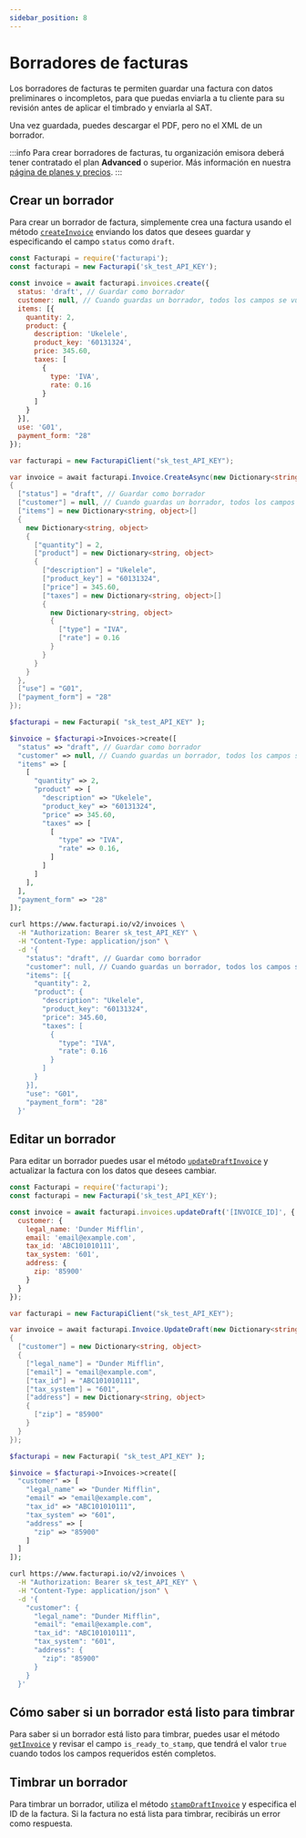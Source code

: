 ```yaml
---
sidebar_position: 8
---
```



# Borradores de facturas

Los borradores de facturas te permiten guardar una factura con datos
preliminares o incompletos, para que puedas enviarla a tu cliente para su
revisión antes de aplicar el timbrado y enviarla al SAT.

Una vez guardada, puedes descargar el PDF, pero no el XML de un borrador.

:::info
Para crear borradores de facturas, tu organización emisora deberá
tener contratado el plan **Advanced** o superior. Más información en
nuestra [página de planes y precios](https://www.facturapi.io/pricing).
:::

## Crear un borrador

Para crear un borrador de factura, simplemente crea una factura usando el
método [`createInvoice`](/api/#tag/invoice/operation/createInvoice) enviando
los datos que desees guardar y especificando el campo `status` como `draft`.

<Tabs groupId="codeExamples">
<TabItem value="js" label="Node.js" default>

```javascript
const Facturapi = require('facturapi');
const facturapi = new Facturapi('sk_test_API_KEY');

const invoice = await facturapi.invoices.create({
  status: 'draft', // Guardar como borrador
  customer: null, // Cuando guardas un borrador, todos los campos se vuelven opcionales
  items: [{
    quantity: 2,
    product: {
      description: 'Ukelele',
      product_key: '60131324',
      price: 345.60,
      taxes: [
        {
          type: 'IVA',
          rate: 0.16
        }
      ]
    }
  }],
  use: 'G01',
  payment_form: "28"
});
```

</TabItem>
<TabItem value="cs" label="C#">

```csharp
var facturapi = new FacturapiClient("sk_test_API_KEY");

var invoice = await facturapi.Invoice.CreateAsync(new Dictionary<string, object>
{
  ["status"] = "draft", // Guardar como borrador
  ["customer"] = null, // Cuando guardas un borrador, todos los campos se vuelven opcionales
  ["items"] = new Dictionary<string, object>[]
  {
    new Dictionary<string, object>
    {
      ["quantity"] = 2,
      ["product"] = new Dictionary<string, object>
      {
        ["description"] = "Ukelele",
        ["product_key"] = "60131324",
        ["price"] = 345.60,
        ["taxes"] = new Dictionary<string, object>[]
        {
          new Dictionary<string, object>
          {
            ["type"] = "IVA",
            ["rate"] = 0.16
          }
        }
      }
    }
  },
  ["use"] = "G01",
  ["payment_form"] = "28"
});
```

</TabItem>
<TabItem value="php" label="PHP">

```php
$facturapi = new Facturapi( "sk_test_API_KEY" );

$invoice = $facturapi->Invoices->create([
  "status" => "draft", // Guardar como borrador
  "customer" => null, // Cuando guardas un borrador, todos los campos se vuelven opcionales
  "items" => [
    [
      "quantity" => 2,
      "product" => [
        "description" => "Ukelele",
        "product_key" => "60131324",
        "price" => 345.60,
        "taxes" => [
          [
            "type" => "IVA",
            "rate" => 0.16,
          ]
        ]
      ]
    ],
  ],
  "payment_form" => "28"
]);
```

</TabItem>
<TabItem value="curl" label="cURL">

```bash
curl https://www.facturapi.io/v2/invoices \
  -H "Authorization: Bearer sk_test_API_KEY" \
  -H "Content-Type: application/json" \
  -d '{
    "status": "draft", // Guardar como borrador
    "customer": null, // Cuando guardas un borrador, todos los campos se vuelven opcionales
    "items": [{
      "quantity": 2,
      "product": {
        "description": "Ukelele",
        "product_key": "60131324",
        "price": 345.60,
        "taxes": [
          {
            "type": "IVA",
            "rate": 0.16
          }
        ]
      }
    }],
    "use": "G01",
    "payment_form": "28"
  }'
```

</TabItem>
</Tabs>

## Editar un borrador

Para editar un borrador puedes usar el método
[`updateDraftInvoice`](/api/#tag/invoice/operation/updateDraftInvoice) y
actualizar la factura con los datos que desees cambiar.

<Tabs groupId="codeExamples">
<TabItem value="js" label="Node.js" default>

```javascript
const Facturapi = require('facturapi');
const facturapi = new Facturapi('sk_test_API_KEY');

const invoice = await facturapi.invoices.updateDraft('[INVOICE_ID]', {
  customer: {
    legal_name: 'Dunder Mifflin',
    email: 'email@example.com',
    tax_id: 'ABC101010111',
    tax_system: '601',
    address: {
      zip: '85900'
    }
  }
});
```

</TabItem>
<TabItem value="cs" label="C#">

```csharp
var facturapi = new FacturapiClient("sk_test_API_KEY");

var invoice = await facturapi.Invoice.UpdateDraft(new Dictionary<string, object>
{
  ["customer"] = new Dictionary<string, object>
  {
    ["legal_name"] = "Dunder Mifflin",
    ["email"] = "email@example.com",
    ["tax_id"] = "ABC101010111",
    ["tax_system"] = "601",
    ["address"] = new Dictionary<string, object>
    {
      ["zip"] = "85900"
    }
  }
});
```

</TabItem>
<TabItem value="php" label="PHP">

```php
$facturapi = new Facturapi( "sk_test_API_KEY" );

$invoice = $facturapi->Invoices->create([
  "customer" => [
    "legal_name" => "Dunder Mifflin",
    "email" => "email@example.com",
    "tax_id" => "ABC101010111",
    "tax_system" => "601",
    "address" => [
      "zip" => "85900"
    ]
  ]
]);
```

</TabItem>
<TabItem value="curl" label="cURL">

```bash
curl https://www.facturapi.io/v2/invoices \
  -H "Authorization: Bearer sk_test_API_KEY" \
  -H "Content-Type: application/json" \
  -d '{
    "customer": {
      "legal_name": "Dunder Mifflin",
      "email": "email@example.com",
      "tax_id": "ABC101010111",
      "tax_system": "601",
      "address": {
        "zip": "85900"
      }
    }
  }'
```

</TabItem>
</Tabs>

## Cómo saber si un borrador está listo para timbrar

Para saber si un borrador está listo para timbrar, puedes usar el método
[`getInvoice`](/api/#tag/invoice/operation/getInvoice) y revisar el campo 
`is_ready_to_stamp`, que tendrá el valor `true` cuando todos los campos
requeridos estén completos.

## Timbrar un borrador

Para timbrar un borrador, utiliza el método
[`stampDraftInvoice`](/api/#tag/invoice/operation/stampDraftInvoice)
y especifica el ID de la factura. Si la factura no está lista para timbrar,
recibirás un error como respuesta.